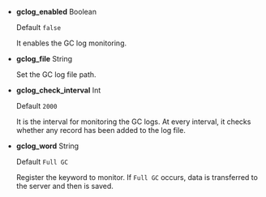 - **gclog_enabled** <span class='type'>Boolean</span>

  Default `false`

  It enables the GC log monitoring.

- **gclog_file** <span class='type'>String</span>

  Set the GC log file path.

- **gclog_check_interval** <span class='type'>Int</span>

  Default `2000`

  It is the interval for monitoring the GC logs. At every interval, it checks whether any record has been added to the log file.

- **gclog_word** <span class='type'>String</span>

  Default `Full GC`

  Register the keyword to monitor. If `Full GC` occurs, data is transferred to the server and then is saved.
